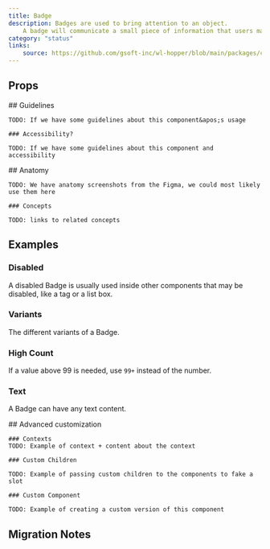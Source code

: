 ```yaml
---
title: Badge
description: Badges are used to bring attention to an object. 
    A badge will communicate a small piece of information that users may be interested in, but would not impede them from achieving their task.
category: "status"
links:
    source: https://github.com/gsoft-inc/wl-hopper/blob/main/packages/components/src/badge/src/Badge.tsx
---
```


<Example src="Badge/docs/preview" isOpen />

## Props

<PropTable component="Badge" />

<FeatureFlag flag="next">
    ## Guidelines

    TODO: If we have some guidelines about this component&apos;s usage

    ### Accessibility?

    TODO: If we have some guidelines about this component and accessibility
</FeatureFlag>

<FeatureFlag flag="rc">
    ## Anatomy

    TODO: We have anatomy screenshots from the Figma, we could most likely use them here

    ### Concepts

    TODO: links to related concepts
</FeatureFlag>

## Examples

### Disabled
A disabled Badge is usually used inside other components that may be disabled, like a tag or a list box.

<Example src="Badge/docs/disabled" />

### Variants
The different variants of a Badge.

<Example src="Badge/docs/variants" />

### High Count
If a value above 99 is needed, use `99+` instead of the number.

<Example src="Badge/docs/highCount" />

### Text
A Badge can have any text content.

<Example src="Badge/docs/text" />

<FeatureFlag flag="next">
    ## Advanced customization

    ### Contexts
    TODO: Example of context + content about the context

    ### Custom Children

    TODO: Example of passing custom children to the components to fake a slot

    ### Custom Component

    TODO: Example of creating a custom version of this component
</FeatureFlag>


## Migration Notes

<MigrateGuide src="Badge/docs/migration-notes" />
